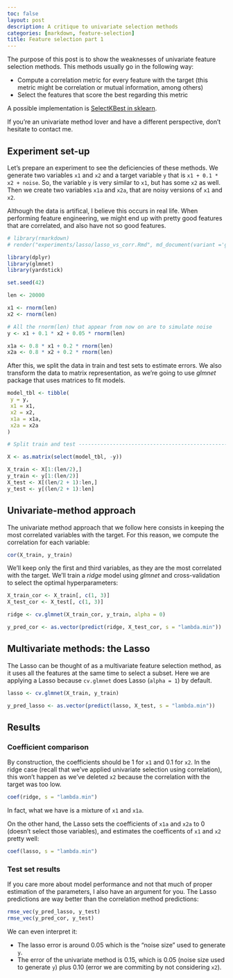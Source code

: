 ```yaml
---
toc: false
layout: post
description: A critique to univariate selection methods
categories: [markdown, feature-selection]
title: Feature selection part 1
---
```


The purpose of this post is to show the weaknesses of univariate feature selection methods. This methods usually go in the following way:

- Compute a correlation metric for every feature with the target (this metric might be correlation or mutual information, among others)
- Select the features that score the best regarding this metric

A possible implementation is [SelectKBest in sklearn](https://scikit-learn.org/stable/modules/generated/sklearn.feature_selection.SelectKBest.html).

If you're an univariate method lover and have a different perspective, don't hesitate to contact me.

## Experiment set-up

Let's prepare an experiment to see the deficiencies of these methods. We generate two variables `x1` and `x2` and a target variable `y` that is `x1 + 0.1 * x2 + noise`. So, the variable `y` is very similar to `x1`, but has some `x2` as well. Then we create two variables `x1a` and `x2a`, that are noisy versions of `x1` and `x2`.


Although the data is artifical, I believe this occurs in real life. When performing feature engineering, we might end up with pretty good features that are correlated, and also have not so good features.

```r
# library(rmarkdown)
# render("experiments/lasso/lasso_vs_corr.Rmd", md_document(variant ='gfm', preserve_yaml=TRUE))
```
```r
library(dplyr)
library(glmnet)
library(yardstick)

set.seed(42)

len <- 20000

x1 <- rnorm(len)
x2 <- rnorm(len)

# All the rnorm(len) that appear from now on are to simulate noise
y <- x1 + 0.1 * x2 + 0.05 * rnorm(len)

x1a <- 0.8 * x1 + 0.2 * rnorm(len)
x2a <- 0.8 * x2 + 0.2 * rnorm(len)

```


After this, we split the data in train and test sets to estimate errors. We also transform the data to matrix representation, as we're going to use _glmnet_ package that uses matrices to fit models.

```r
model_tbl <- tibble(
 y = y,
 x1 = x1,
 x2 = x2,
 x1a = x1a,
 x2a = x2a
)

# Split train and test ----------------------------------------------------

X <- as.matrix(select(model_tbl, -y))

X_train <- X[1:(len/2),]
y_train <- y[1:(len/2)]
X_test <- X[(len/2 + 1):len,]
y_test <- y[(len/2 + 1):len]

```


## Univariate-method approach

The univariate method approach that we follow here consists in keeping the most correlated variables with the target. For this reason, we compute the correlation for each variable:

```r
cor(X_train, y_train)
```

We'll keep only the first and third variables, as they are the most correlated with the target. We'll train a _ridge_ model using _glmnet_ and cross-validation to select the optimal hyperparameters:

```r
X_train_cor <- X_train[, c(1, 3)]
X_test_cor <- X_test[, c(1, 3)]

ridge <- cv.glmnet(X_train_cor, y_train, alpha = 0)

y_pred_cor <- as.vector(predict(ridge, X_test_cor, s = "lambda.min"))

```

## Multivariate methods: the Lasso

The Lasso can be thought of as a multivariate feature selection method, as it uses all the features at the same time to select a subset. Here we are applying a Lasso because `cv.glmnet` does Lasso (`alpha = 1`) by default.

```r
lasso <- cv.glmnet(X_train, y_train)

y_pred_lasso <- as.vector(predict(lasso, X_test, s = "lambda.min"))
```

## Results

### Coefficient comparison

By construction, the coefficients should be 1 for `x1` and 0.1 for `x2`. In the ridge case (recall that we've applied univariate selection using correlation), this won't happen as we've deleted `x2` because the correlation with the target was too low.

```r
coef(ridge, s = "lambda.min")
```

In fact, what we have is a mixture of `x1` and `x1a`.

On the other hand, the Lasso sets the coefficients of `x1a` and `x2a` to 0 (doesn't select those variables), and estimates the coefficents of `x1` and `x2` pretty well:

```r
coef(lasso, s = "lambda.min")
```

### Test set results

If you care more about model performance and not that much of proper estimation of the parameters, I also have an argument for you. The Lasso predictions are way better than the correlation method predictions:

```r
rmse_vec(y_pred_lasso, y_test)
rmse_vec(y_pred_cor, y_test)
```

We can even interpret it:

- The lasso error is around 0.05 which is the "noise size" used to generate `y`.
- The error of the univariate method is 0.15, which is 0.05 (noise size used to generate `y`) plus 0.10 (error we are commiting by not considering `x2`).

